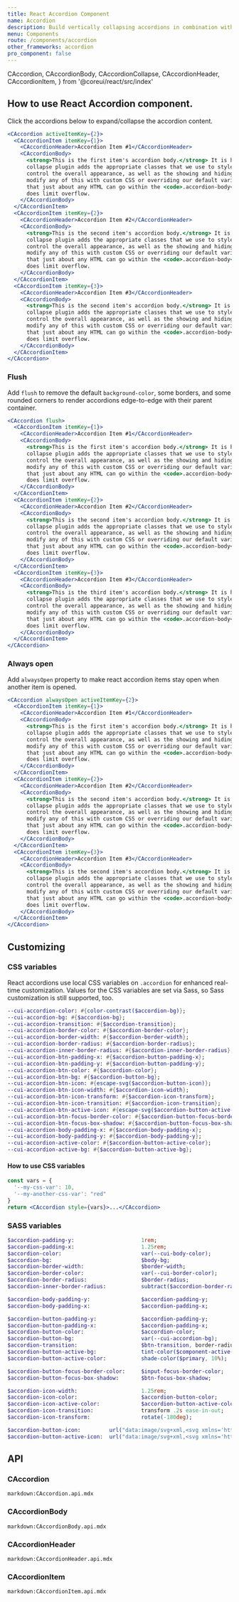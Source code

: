 ```yaml
---
title: React Accordion Component
name: Accordion
description: Build vertically collapsing accordions in combination with our React Accordion component.
menu: Components
route: /components/accordion
other_frameworks: accordion
pro_component: false
---
```



  CAccordion,
  CAccordionBody,
  CAccordionCollapse,
  CAccordionHeader,
  CAccordionItem,
} from '@coreui/react/src/index'

## How to use React Accordion component.

Click the accordions below to expand/collapse the accordion content.

```jsx preview
<CAccordion activeItemKey={2}>
  <CAccordionItem itemKey={1}>
    <CAccordionHeader>Accordion Item #1</CAccordionHeader>
    <CAccordionBody>
      <strong>This is the first item's accordion body.</strong> It is hidden by default, until the
      collapse plugin adds the appropriate classes that we use to style each element. These classes
      control the overall appearance, as well as the showing and hiding via CSS transitions. You can
      modify any of this with custom CSS or overriding our default variables. It's also worth noting
      that just about any HTML can go within the <code>.accordion-body</code>, though the transition
      does limit overflow.
    </CAccordionBody>
  </CAccordionItem>
  <CAccordionItem itemKey={2}>
    <CAccordionHeader>Accordion Item #2</CAccordionHeader>
    <CAccordionBody>
      <strong>This is the second item's accordion body.</strong> It is hidden by default, until the
      collapse plugin adds the appropriate classes that we use to style each element. These classes
      control the overall appearance, as well as the showing and hiding via CSS transitions. You can
      modify any of this with custom CSS or overriding our default variables. It's also worth noting
      that just about any HTML can go within the <code>.accordion-body</code>, though the transition
      does limit overflow.
    </CAccordionBody>
  </CAccordionItem>
  <CAccordionItem itemKey={3}>
    <CAccordionHeader>Accordion Item #3</CAccordionHeader>
    <CAccordionBody>
      <strong>This is the second item's accordion body.</strong> It is hidden by default, until the
      collapse plugin adds the appropriate classes that we use to style each element. These classes
      control the overall appearance, as well as the showing and hiding via CSS transitions. You can
      modify any of this with custom CSS or overriding our default variables. It's also worth noting
      that just about any HTML can go within the <code>.accordion-body</code>, though the transition
      does limit overflow.
    </CAccordionBody>
  </CAccordionItem>
</CAccordion>
```

### Flush

Add `flush` to remove the default `background-color`, some borders, and some rounded corners to render accordions edge-to-edge with their parent container.

```jsx preview
<CAccordion flush>
  <CAccordionItem itemKey={1}>
    <CAccordionHeader>Accordion Item #1</CAccordionHeader>
    <CAccordionBody>
      <strong>This is the first item's accordion body.</strong> It is hidden by default, until the
      collapse plugin adds the appropriate classes that we use to style each element. These classes
      control the overall appearance, as well as the showing and hiding via CSS transitions. You can
      modify any of this with custom CSS or overriding our default variables. It's also worth noting
      that just about any HTML can go within the <code>.accordion-body</code>, though the transition
      does limit overflow.
    </CAccordionBody>
  </CAccordionItem>
  <CAccordionItem itemKey={2}>
    <CAccordionHeader>Accordion Item #2</CAccordionHeader>
    <CAccordionBody>
      <strong>This is the second item's accordion body.</strong> It is hidden by default, until the
      collapse plugin adds the appropriate classes that we use to style each element. These classes
      control the overall appearance, as well as the showing and hiding via CSS transitions. You can
      modify any of this with custom CSS or overriding our default variables. It's also worth noting
      that just about any HTML can go within the <code>.accordion-body</code>, though the transition
      does limit overflow.
    </CAccordionBody>
  </CAccordionItem>
  <CAccordionItem itemKey={3}>
    <CAccordionHeader>Accordion Item #3</CAccordionHeader>
    <CAccordionBody>
      <strong>This is the third item's accordion body.</strong> It is hidden by default, until the
      collapse plugin adds the appropriate classes that we use to style each element. These classes
      control the overall appearance, as well as the showing and hiding via CSS transitions. You can
      modify any of this with custom CSS or overriding our default variables. It's also worth noting
      that just about any HTML can go within the <code>.accordion-body</code>, though the transition
      does limit overflow.
    </CAccordionBody>
  </CAccordionItem>
</CAccordion>
```

### Always open

Add `alwaysOpen` property to make react accordion items stay open when another item is opened.

```jsx preview
<CAccordion alwaysOpen activeItemKey={2}>
  <CAccordionItem itemKey={1}>
    <CAccordionHeader>Accordion Item #1</CAccordionHeader>
    <CAccordionBody>
      <strong>This is the first item's accordion body.</strong> It is hidden by default, until the
      collapse plugin adds the appropriate classes that we use to style each element. These classes
      control the overall appearance, as well as the showing and hiding via CSS transitions. You can
      modify any of this with custom CSS or overriding our default variables. It's also worth noting
      that just about any HTML can go within the <code>.accordion-body</code>, though the transition
      does limit overflow.
    </CAccordionBody>
  </CAccordionItem>
  <CAccordionItem itemKey={2}>
    <CAccordionHeader>Accordion Item #2</CAccordionHeader>
    <CAccordionBody>
      <strong>This is the second item's accordion body.</strong> It is hidden by default, until the
      collapse plugin adds the appropriate classes that we use to style each element. These classes
      control the overall appearance, as well as the showing and hiding via CSS transitions. You can
      modify any of this with custom CSS or overriding our default variables. It's also worth noting
      that just about any HTML can go within the <code>.accordion-body</code>, though the transition
      does limit overflow.
    </CAccordionBody>
  </CAccordionItem>
  <CAccordionItem itemKey={3}>
    <CAccordionHeader>Accordion Item #3</CAccordionHeader>
    <CAccordionBody>
      <strong>This is the second item's accordion body.</strong> It is hidden by default, until the
      collapse plugin adds the appropriate classes that we use to style each element. These classes
      control the overall appearance, as well as the showing and hiding via CSS transitions. You can
      modify any of this with custom CSS or overriding our default variables. It's also worth noting
      that just about any HTML can go within the <code>.accordion-body</code>, though the transition
      does limit overflow.
    </CAccordionBody>
  </CAccordionItem>
</CAccordion>
```

## Customizing

### CSS variables

React accordions use local CSS variables on `.accordion` for enhanced real-time customization. Values for the CSS variables are set via Sass, so Sass customization is still supported, too.

```sass
--cui-accordion-color: #{color-contrast($accordion-bg)};
--cui-accordion-bg: #{$accordion-bg};
--cui-accordion-transition: #{$accordion-transition};
--cui-accordion-border-color: #{$accordion-border-color};
--cui-accordion-border-width: #{$accordion-border-width};
--cui-accordion-border-radius: #{$accordion-border-radius};
--cui-accordion-inner-border-radius: #{$accordion-inner-border-radius};
--cui-accordion-btn-padding-x: #{$accordion-button-padding-x};
--cui-accordion-btn-padding-y: #{$accordion-button-padding-y};
--cui-accordion-btn-color: #{$accordion-color};
--cui-accordion-btn-bg: #{$accordion-button-bg};
--cui-accordion-btn-icon: #{escape-svg($accordion-button-icon)};
--cui-accordion-btn-icon-width: #{$accordion-icon-width};
--cui-accordion-btn-icon-transform: #{$accordion-icon-transform};
--cui-accordion-btn-icon-transition: #{$accordion-icon-transition};
--cui-accordion-btn-active-icon: #{escape-svg($accordion-button-active-icon)};
--cui-accordion-btn-focus-border-color: #{$accordion-button-focus-border-color};
--cui-accordion-btn-focus-box-shadow: #{$accordion-button-focus-box-shadow};
--cui-accordion-body-padding-x: #{$accordion-body-padding-x};
--cui-accordion-body-padding-y: #{$accordion-body-padding-y};
--cui-accordion-active-color: #{$accordion-button-active-color};
--cui-accordion-active-bg: #{$accordion-button-active-bg};
```

#### How to use CSS variables

```jsx
const vars = { 
  '--my-css-var': 10,
  '--my-another-css-var': "red" 
}
return <CAccordion style={vars}>...</CAccordion>
```

### SASS variables

```sass
$accordion-padding-y:                     1rem;
$accordion-padding-x:                     1.25rem;
$accordion-color:                         var(--cui-body-color);
$accordion-bg:                            $body-bg;
$accordion-border-width:                  $border-width;
$accordion-border-color:                  var(--cui-border-color);
$accordion-border-radius:                 $border-radius;
$accordion-inner-border-radius:           subtract($accordion-border-radius, $accordion-border-width);

$accordion-body-padding-y:                $accordion-padding-y;
$accordion-body-padding-x:                $accordion-padding-x;

$accordion-button-padding-y:              $accordion-padding-y;
$accordion-button-padding-x:              $accordion-padding-x;
$accordion-button-color:                  $accordion-color;
$accordion-button-bg:                     var(--cui-accordion-bg);
$accordion-transition:                    $btn-transition, border-radius .15s ease;
$accordion-button-active-bg:              tint-color($component-active-bg, 90%);
$accordion-button-active-color:           shade-color($primary, 10%);

$accordion-button-focus-border-color:     $input-focus-border-color;
$accordion-button-focus-box-shadow:       $btn-focus-box-shadow;

$accordion-icon-width:                    1.25rem;
$accordion-icon-color:                    $accordion-button-color;
$accordion-icon-active-color:             $accordion-button-active-color;
$accordion-icon-transition:               transform .2s ease-in-out;
$accordion-icon-transform:                rotate(-180deg);

$accordion-button-icon:         url("data:image/svg+xml,<svg xmlns='http://www.w3.org/2000/svg' viewBox='0 0 16 16' fill='#{$accordion-icon-color}'><path fill-rule='evenodd' d='M1.646 4.646a.5.5 0 0 1 .708 0L8 10.293l5.646-5.647a.5.5 0 0 1 .708.708l-6 6a.5.5 0 0 1-.708 0l-6-6a.5.5 0 0 1 0-.708z'/></svg>");
$accordion-button-active-icon:  url("data:image/svg+xml,<svg xmlns='http://www.w3.org/2000/svg' viewBox='0 0 16 16' fill='#{$accordion-icon-active-color}'><path fill-rule='evenodd' d='M1.646 4.646a.5.5 0 0 1 .708 0L8 10.293l5.646-5.647a.5.5 0 0 1 .708.708l-6 6a.5.5 0 0 1-.708 0l-6-6a.5.5 0 0 1 0-.708z'/></svg>");
```

## API

### CAccordion

`markdown:CAccordion.api.mdx`

### CAccordionBody

`markdown:CAccordionBody.api.mdx`

### CAccordionHeader

`markdown:CAccordionHeader.api.mdx`

### CAccordionItem

`markdown:CAccordionItem.api.mdx`
